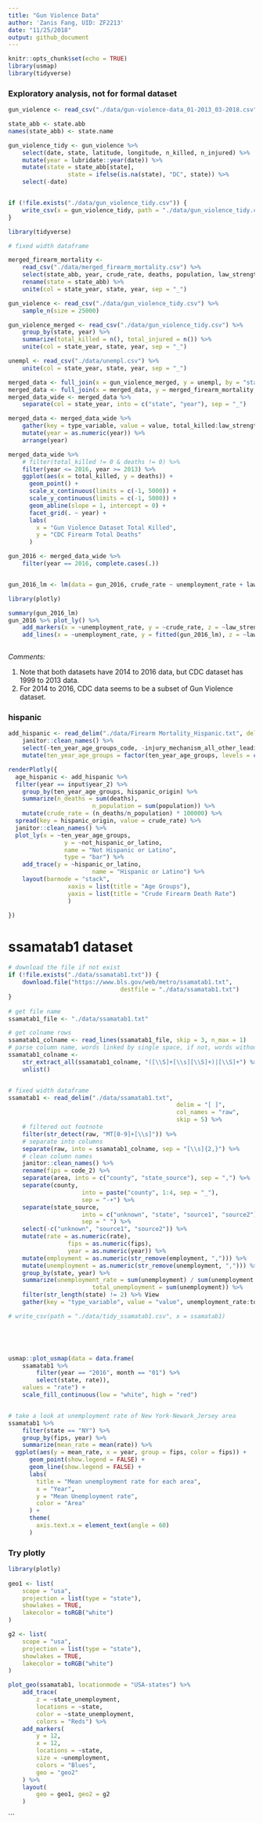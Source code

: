 ```yaml
---
title: "Gun Violence Data"
author: 'Zanis Fang, UID: ZF2213'
date: "11/25/2018"
output: github_document
---
```


```r
knitr::opts_chunk$set(echo = TRUE)
library(usmap)
library(tidyverse)
```

### Exploratory analysis, not for formal dataset

```r

gun_violence <- read_csv("./data/gun-violence-data_01-2013_03-2018.csv")

state_abb <- state.abb
names(state_abb) <- state.name

gun_violence_tidy <- gun_violence %>% 
	select(date, state, latitude, longitude, n_killed, n_injured) %>% 
	mutate(year = lubridate::year(date)) %>% 
	mutate(state = state_abb[state],
				 state = ifelse(is.na(state), "DC", state)) %>% 
	select(-date)


if (!file.exists("./data/gun_violence_tidy.csv")) {
	write_csv(x = gun_violence_tidy, path = "./data/gun_violence_tidy.csv")
}

```


```r
library(tidyverse)

# fixed width dataframe

merged_firearm_mortality <-
	read_csv("./data/merged_firearm_mortality.csv") %>%
	select(state_abb, year, crude_rate, deaths, population, law_strength) %>%
	rename(state = state_abb) %>% 
	unite(col = state_year, state, year, sep = "_")

gun_violence <- read_csv("./data/gun_violence_tidy.csv") %>% 
	sample_n(size = 25000)

gun_violence_merged <- read_csv("./data/gun_violence_tidy.csv") %>%
	group_by(state, year) %>%
	summarize(total_killed = n(), total_injured = n()) %>% 
	unite(col = state_year, state, year, sep = "_")

unempl <- read_csv("./data/unempl.csv") %>% 
	unite(col = state_year, state, year, sep = "_")

merged_data <- full_join(x = gun_violence_merged, y = unempl, by = "state_year")
merged_data <- full_join(x = merged_data, y = merged_firearm_mortality, by = "state_year")
merged_data_wide <- merged_data %>% 
	separate(col = state_year, into = c("state", "year"), sep = "_")

merged_data <- merged_data_wide %>% 
	gather(key = type_variable, value = value, total_killed:law_strength) %>% 
	mutate(year = as.numeric(year)) %>% 
	arrange(year)

merged_data_wide %>%
	# filter(total_killed != 0 & deaths != 0) %>% 
	filter(year <= 2016, year >= 2013) %>% 
	ggplot(aes(x = total_killed, y = deaths)) +
	  geom_point() +
	  scale_x_continuous(limits = c(-1, 5000)) +
	  scale_y_continuous(limits = c(-1, 5000)) +
	  geom_abline(slope = 1, intercept = 0) +
	  facet_grid(. ~ year) +
	  labs(
	  	x = "Gun Violence Dataset Total Killed",
	  	y = "CDC Firearm Total Deaths"
	  )


```

```r
gun_2016 <- merged_data_wide %>% 
	filter(year == 2016, complete.cases(.))


gun_2016_lm <- lm(data = gun_2016, crude_rate ~ unemployment_rate + law_strength + population)

library(plotly)

summary(gun_2016_lm)
gun_2016 %>% plot_ly() %>% 
	add_markers(x = ~unemployment_rate, y = ~crude_rate, z = ~law_strength) %>% 
	add_lines(x = ~unemployment_rate, y = fitted(gun_2016_lm), z = ~law_strength)



```

*Comments:*

1. Note that both datasets have 2014 to 2016 data, but CDC dataset has 1999 to 2013 data.
2. For 2014 to 2016, CDC data seems to be a subset of Gun Violence dataset.


### hispanic

```r

add_hispanic <- read_delim("./data/Firearm Mortality_Hispanic.txt", delim = "\t") %>%
	janitor::clean_names() %>% 
	select(-ten_year_age_groups_code, -injury_mechanism_all_other_leading_causes_code, -notes, -hispanic_origin_code, death_cause = injury_mechanism_all_other_leading_causes) %>% 
	mutate(ten_year_age_groups = factor(ten_year_age_groups, levels = c("1-4 years", "5-14 years", "15-24 years", "25-34 years", "35-44 years", "45-54 years", "55-64 years", "65-74 years", "75-84 years", "85+ years")))

renderPlotly({
  age_hispanic <- add_hispanic %>% 
  filter(year == input$year_2) %>% 
	group_by(ten_year_age_groups, hispanic_origin) %>%
	summarize(n_deaths = sum(deaths),
						n_population = sum(population)) %>% 
	mutate(crude_rate = (n_deaths/n_population) * 100000) %>% 
  spread(key = hispanic_origin, value = crude_rate) %>%
  janitor::clean_names() %>% 
  plot_ly(x = ~ten_year_age_groups,
  				y = ~not_hispanic_or_latino,
  				name = "Not Hispanic or Latino",
  				type = "bar") %>% 
  	add_trace(y = ~hispanic_or_latino,
  						name = "Hispanic or Latino") %>% 
  	layout(barmode = "stack",
  				 xaxis = list(title = "Age Groups"),
  				 yaxis = list(title = "Crude Firearm Death Rate")
  				 )

})

```

# ssamatab1 dataset

```r

# download the file if not exist
if (!file.exists("./data/ssamatab1.txt")) {
	download.file("https://www.bls.gov/web/metro/ssamatab1.txt",
								destfile = "./data/ssamatab1.txt")
}
	
# get file name
ssamatab1_file <- "./data/ssamatab1.txt"

# get colname rows
ssamatab1_colname <- read_lines(ssamatab1_file, skip = 3, n_max = 1)
# parse column name, words linked by single space, if not, words without space
ssamatab1_colname <-
	str_extract_all(ssamatab1_colname, "([\\S]+[\\s][\\S]+)|[\\S]+") %>%
	unlist()


# fixed width dataframe
ssamatab1 <- read_delim("./data/ssamatab1.txt",
												delim = "[ ]",
												col_names = "raw",
												skip = 5) %>%
	# filtered out footnote
	filter(str_detect(raw, "MT[0-9]+[\\s]")) %>%
	# separate into columns
	separate(raw, into = ssamatab1_colname, sep = "[\\s]{2,}") %>% 
	# clean column names
	janitor::clean_names() %>%
	rename(fips = code_2) %>% 
	separate(area, into = c("county", "state_source"), sep = ",") %>%
	separate(county,
					 into = paste("county", 1:4, sep = "_"),
					 sep = "-+") %>%
	separate(state_source,
					 into = c("unknown", "state", "source1", "source2"),
					 sep = " ") %>% 
	select(-c("unknown", "source1", "source2")) %>% 
	mutate(rate = as.numeric(rate),
				 fips = as.numeric(fips),
				 year = as.numeric(year)) %>% 
	mutate(employment = as.numeric(str_remove(employment, ","))) %>% 
	mutate(unemployment = as.numeric(str_remove(unemployment, ","))) %>%
	group_by(state, year) %>%
	summarize(unemployment_rate = sum(unemployment) / sum(unemployment * 100 / rate),
						total_unemployment = sum(unemployment)) %>%
	filter(str_length(state) != 2) %>% View
	gather(key = "type_variable", value = "value", unemployment_rate:total_unemployment)

# write_csv(path = "./data/tidy_ssamatab1.csv", x = ssamatab1)




	
usmap::plot_usmap(data = data.frame(
	ssamatab1 %>%
		filter(year == "2016", month == "01") %>% 
		select(state, rate)),
	values = "rate") +
	scale_fill_continuous(low = "white", high = "red")


# take a look at unemployment rate of New York-Newark_Jersey area
ssamatab1 %>%
	filter(state == "NY") %>%
	group_by(fips, year) %>%
	summarize(mean_rate = mean(rate)) %>%
  ggplot(aes(y = mean_rate, x = year, group = fips, color = fips)) +
	  geom_point(show.legend = FALSE) +
	  geom_line(show.legend = FALSE) +
	  labs(
	    title = "Mean unemployment rate for each area",
	    x = "Year",
	    y = "Mean Unemployment rate",
	    color = "Area"
	  ) +
	  theme(
	  	axis.text.x = element_text(angle = 60)
	  )

```


### Try plotly

```r
library(plotly)
	
geo1 <- list(
	scope = "usa",
	projection = list(type = "state"),
	showlakes = TRUE,
	lakecolor = toRGB("white")
)

g2 <- list(
	scope = "usa",
	projection = list(type = "state"),
	showlakes = TRUE,
	lakecolor = toRGB("white")
)

plot_geo(ssamatab1, locationmode = "USA-states") %>% 
	add_trace(
		z = ~state_unemployment,
		locations = ~state,
		color = ~state_unemployment,
		colors = "Reds") %>%
	add_markers(
		y = 12,
		x = 12,
		locations = ~state,
		size = ~unemployment,
		colors = "Blues",
		geo = "geo2"
	) %>%
	layout(
		geo = geo1, geo2 = g2
	)

```
```


